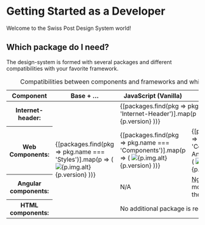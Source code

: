 
<Meta of={DeveloperStories} />

# Getting Started as a Developer

<p className="lead">Welcome to the Swiss Post Design System world!</p>

## Which package do I need?

The design-system is formed with several packages and different compatibilities with your favorite framework.

<div
  className="table-responsive"
  style={{ '--post-docs-tile-size': '100px', '--post-docs-tile-rg-size': '100px' }}
>
  <table className="table table-bordered">
    <caption className="visually-hidden">
      Compatibilities between components and frameworks and which package is needed
    </caption>
    <colgroup>
      <col style={{ width: '25%' }} />
      <col style={{ width: '15%' }} />
      <col style={{ width: '20%' }} />
      <col style={{ width: '20%' }} />
      <col style={{ width: '20%' }} />
    </colgroup>
    <thead>
      <tr>
        <th scope="col">Component</th>
        <th scope="col">Base + …</th>
        <th scope="col">JavaScript (Vanilla)</th>
        <th scope="col">Angular</th>
        <th scope="col">React</th>
      </tr>
    </thead>
    <tbody>
      <tr>
        <th scope="row" className="text-start fw-normal">
          Internet-header:
          <list-component packageType={PackageType.InternetHeader}></list-component>
        </th>
        <td rowSpan="4">
          {[packages.find(pkg => pkg.name === 'Styles')].map(p => (
            <ti-le
              title={p.name}
              href={p.link.docs.href}
              ariaLabel={p.link.docs.ariaLabel}
              key={p.name}
            >
              <img src={p.img.src} alt={p.img.alt} />
              <span>{p.version}</span>
            </ti-le>
          ))}
        </td>
        <td colSpan="2">
          <div style={{ display: 'flex', justifyContent: 'center' }}>
            {[packages.find(pkg => pkg.name === 'Internet-Header')].map(p => (
              <ti-le
                title={p.name}
                href={p.link.docs.href}
                ariaLabel={p.link.docs.ariaLabel}
                key={p.name}
              >
                <img src={p.img.src} alt={p.img.alt} />
                <span>{p.version}</span>
              </ti-le>
            ))}
          </div>
        </td>
        <td>TBD</td>
      </tr>
      <tr>
        <th scope="row" className="text-start fw-normal">
          Web Components:
          <list-component packageType={PackageType.Wc}></list-component>
        </th>
        <td>
          {[packages.find(pkg => pkg.name === 'Components')].map(p => (
            <ti-le
              title={p.name}
              href={p.link.docs.href}
              ariaLabel={p.link.docs.ariaLabel}
              key={p.name}
            >
              <img src={p.img.src} alt={p.img.alt} />
              <span>{p.version}</span>
            </ti-le>
          ))}
        </td>
        <td>
          {[packages.find(pkg => pkg.name === 'Components for Angular')].map(p => (
            <ti-le
              title={p.name}
              href={p.link.docs.href}
              ariaLabel={p.link.docs.ariaLabel}
              key={p.name}
            >
              <img src={p.img.src} alt={p.img.alt} />
              <span>{p.version}</span>
            </ti-le>
          ))}
        </td>
        <td>TBD</td>
      </tr>
      <tr>
        <th scope="row" className="text-start fw-normal">
          Angular components:
          <list-component packageType={PackageType.Angular}></list-component>
        </th>
        <td>N/A</td>
        <td>
          <a href="https://ng-bootstrap.github.io">Ng-Bootstrap</a> module specific to the component
        </td>
        <td>N/A</td>
      </tr>
      <tr>
        <th scope="row" className="text-start fw-normal">
          HTML components:
          <list-component packageType={PackageType.Html}></list-component>
        </th>
        <td colSpan="3">No additional package is required</td>
      </tr>
    </tbody>
  </table>
</div>
